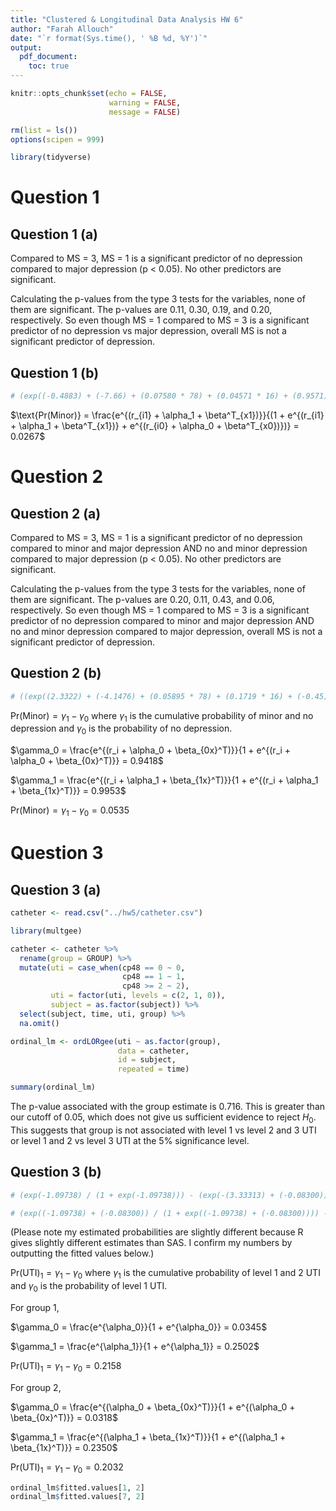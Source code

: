 ```yaml
---
title: "Clustered & Longitudinal Data Analysis HW 6"
author: "Farah Allouch"
date: "`r format(Sys.time(), ' %B %d, %Y')`"
output: 
  pdf_document:
    toc: true
---
```


```r
knitr::opts_chunk$set(echo = FALSE,
                      warning = FALSE,
                      message = FALSE)

rm(list = ls())
options(scipen = 999)

library(tidyverse)
```

\newpage
# Question 1
## Question 1 (a)
Compared to MS = 3, MS = 1 is a significant predictor of no depression compared to major depression (p < 0.05). No other predictors are significant.

Calculating the p-values from the type 3 tests for the variables, none of them are significant. The p-values are 0.11, 0.30, 0.19, and 0.20, respectively. So even though MS = 1 compared to MS = 3 is a significant predictor of no depression vs major depression, overall MS is not a significant predictor of depression.

## Question 1 (b)
```r
# (exp((-0.4883) + (-7.66) + (0.07580 * 78) + (0.04571 * 16) + (0.9571) + (0.05710))) / (1 + (exp((-0.4883) + (-7.66) + (0.07580 * 78) + (0.04571 * 16) + (0.9571) + (0.05710))) + (exp((1.5288) + (-6.0003) + (0.06631 * 78) + (0.1420 * 16) + (-0.1333) + (0.2249))))
```

$\text{Pr(Minor)} = \frac{e^{(r_{i1} + \alpha_1 + \beta^T_{x1})}}{(1 + e^{(r_{i1} + \alpha_1 + \beta^T_{x1})} + e^{(r_{i0} + \alpha_0 + \beta^T_{x0})})} = 0.0267$

\newpage
# Question 2
## Question 2 (a)
Compared to MS = 3, MS = 1 is a significant predictor of no depression compared to minor and major depression AND no and minor depression compared to major depression (p < 0.05). No other predictors are significant.

Calculating the p-values from the type 3 tests for the variables, none of them are significant. The p-values are 0.20, 0.11, 0.43, and 0.06, respectively. So even though MS = 1 compared to MS = 3 is a significant predictor of no depression compared to minor and major depression AND no and minor depression compared to major depression, overall MS is not a significant predictor of depression.

## Question 2 (b)
```r
# ((exp((2.3322) + (-4.1476) + (0.05895 * 78) + (0.1719 * 16) + (-0.45) + (0.2657))) / (1 + (exp((2.3322) + (-4.1476) + (0.05895 * 78) + (0.1719 * 16) + (-0.45) + (0.2657))))) - ((exp((2.3322) + (-6.7132) + (0.05895 * 78) + (0.1719 * 16) + (-0.45) + (0.2657))) / (1 + (exp((2.3322) + (-6.7132) + (0.05895 * 78) + (0.1719 * 16) + (-0.45) + (0.2657)))))
```

$\text{Pr(Minor)} = \gamma_1 - \gamma_0$ where $\gamma_1$ is the cumulative probability of minor and no depression and $\gamma_0$ is the probability of no depression.

$\gamma_0 = \frac{e^{(r_i + \alpha_0 + \beta_{0x}^T)}}{1 + e^{(r_i + \alpha_0 + \beta_{0x}^T)}} = 0.9418$

$\gamma_1 = \frac{e^{(r_i + \alpha_1 + \beta_{1x}^T)}}{1 + e^{(r_i + \alpha_1 + \beta_{1x}^T)}} = 0.9953$

$\text{Pr(Minor)} = \gamma_1 - \gamma_0 = 0.0535$

\newpage
# Question 3
## Question 3 (a)
```r
catheter <- read.csv("../hw5/catheter.csv")

library(multgee)

catheter <- catheter %>% 
  rename(group = GROUP) %>% 
  mutate(uti = case_when(cp48 == 0 ~ 0,
                         cp48 == 1 ~ 1,
                         cp48 >= 2 ~ 2), 
         uti = factor(uti, levels = c(2, 1, 0)),
         subject = as.factor(subject)) %>% 
  select(subject, time, uti, group) %>% 
  na.omit()

ordinal_lm <- ordLORgee(uti ~ as.factor(group),
                        data = catheter,
                        id = subject,
                        repeated = time)

summary(ordinal_lm)
```

The p-value associated with the group estimate is 0.716. This is greater than our cutoff of 0.05, which does not give us sufficient evidence to reject $H_0$. This suggests that group is not associated with level 1 vs level 2 and 3 UTI or level 1 and 2 vs level 3 UTI at the 5% significance level.

## Question 3 (b)
```r
# (exp(-1.09738) / (1 + exp(-1.09738))) - (exp(-(3.33313) + (-0.08300)) / (1 + exp((-3.33313) + (-0.08300))))

# (exp((-1.09738) + (-0.08300)) / (1 + exp((-1.09738) + (-0.08300)))) - (exp((-3.33313) + (-0.08300)) / (1 + exp((-3.33313) + (-0.08300))))
```

(Please note my estimated probabilities are slightly different because R gives slightly different estimates than SAS. I confirm my numbers by outputting the fitted values below.)

$\text{Pr(UTI)}_1 = \gamma_1 - \gamma_0$ where $\gamma_1$ is the cumulative probability of level 1 and 2 UTI and $\gamma_0$ is the probability of level 1 UTI.

For group 1,

$\gamma_0 = \frac{e^{\alpha_0}}{1 + e^{\alpha_0}} = 0.0345$

$\gamma_1 = \frac{e^{\alpha_1}}{1 + e^{\alpha_1}} = 0.2502$

$\text{Pr(UTI)}_1 = \gamma_1 - \gamma_0 = 0.2158$

For group 2, 

$\gamma_0 = \frac{e^{(\alpha_0 + \beta_{0x}^T)}}{1 + e^{(\alpha_0 + \beta_{0x}^T)}} = 0.0318$

$\gamma_1 = \frac{e^{(\alpha_1 + \beta_{1x}^T)}}{1 + e^{(\alpha_1 + \beta_{1x}^T)}} = 0.2350$

$\text{Pr(UTI)}_1 = \gamma_1 - \gamma_0 = 0.2032$

```r
ordinal_lm$fitted.values[1, 2]
ordinal_lm$fitted.values[7, 2]
```

